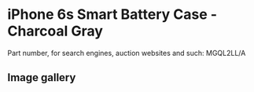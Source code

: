 # iPhone 6s Smart Battery Case - Charcoal Gray

Part number, for search engines, auction websites and such: MGQL2LL/A

## Image gallery

<div style={{ width: "768px" }}>
  <GalleryComponent
    images={[
      {
        original: "/everysource/MGQL2",
        thumbnail: "/everypreview/MGQL2",
      },
      {
        original: "/everysource/MGQL2_AV1_GOLD",
        thumbnail: "/everypreview/MGQL2_AV1_GOLD",
      },
      {
        original: "/everysource/MGQL2_AV1_SILVER",
        thumbnail: "/everypreview/MGQL2_AV1_SILVER",
      },
      {
        original: "/everysource/MGQL2_AV1_SPACE_GRAY",
        thumbnail: "/everypreview/MGQL2_AV1_SPACE_GRAY",
      },
      {
        original: "/everysource/MGQL2_AV2",
        thumbnail: "/everypreview/MGQL2_AV2",
      },
      {
        original: "/everysource/MGQL2_AV3",
        thumbnail: "/everypreview/MGQL2_AV3",
      },
      {
        original: "/everysource/MGQL2_AV4",
        thumbnail: "/everypreview/MGQL2_AV4",
      }
    ]}
  />
</div>
